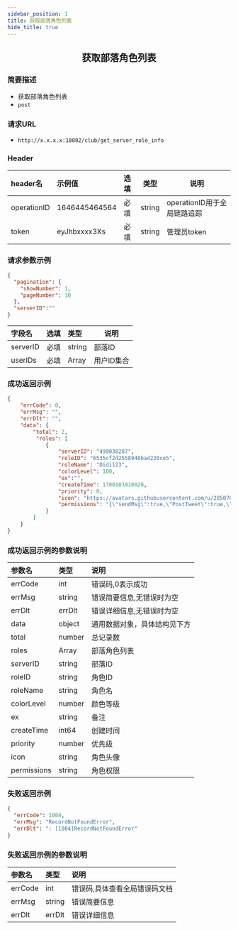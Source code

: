 ```yaml
---
sidebar_position: 1
title: 获取部落角色列表
hide_title: true
---
```


<center>

## 获取部落角色列表

</center>

### 简要描述
- 获取部落角色列表
- `post` 
### 请求URL
- `http://x.x.x.x:10002/club/get_server_role_info` 


### Header
|header名|示例值|选填|类型|说明|
|:----    |:-------    |:--- |---|------      |
|operationID|1646445464564|必填|string|operationID用于全局链路追踪|
|token|eyJhbxxxx3Xs|必填|string|管理员token|


### 请求参数示例


```json
{
  "pagination": {
    "showNumber": 1,
    "pageNumber": 10
  },
  "serverID":""
}

```
|字段名|选填|类型|说明|
|:----    |:-------    |:--- |---|
|serverID|必填|string|部落ID|
|userIDs|必填|Array|用户ID集合|

### 成功返回示例


```json
{
    "errCode": 0,
    "errMsg": "",
    "errDlt": "",
    "data": {
        "total": 2,
         "roles": [
            {
                "serverID": "499038287",
                "roleID": "6535cf2d2558948bad220ce5",
                "roleName": "Didi123",
                "colorLevel": 100,
                "ex":"",
                "createTime": 1700103910020,
                "priority": 0,
                "icon": "https://avatars.githubusercontent.com/u/28507035?s=200&v=4",
                "permissions": "{\"sendMsg\":true,\"PostTweet\":true,\"manageMsg\":true,\"TweetReply\":true,\"manageRole\":true,\"shareServer\":true,\"manageMember\":true,\"manageServer\":true,\"manageChannel\":true,\"manageCommunity\":true,\"ManageGroupCategory\":true}"
            }
        ]
    }
}
```
### 成功返回示例的参数说明


|参数名|类型|说明|
|:----    |:-------    |:--- |
|errCode|int|错误码,0表示成功|
|errMsg|string|错误简要信息,无错误时为空|
|errDlt|errDlt|错误详细信息,无错误时为空|
|data|object|通用数据对象，具体结构见下方|
|total|number|总记录数|
|roles|Array|部落角色列表|
|serverID|string|部落ID|
|roleID|string|角色ID|
|roleName|string|角色名|
|colorLevel|number|颜色等级|
|ex|string|备注|
|createTime|int64|创建时间|
|priority|number|优先级|
|icon|string|角色头像|
|permissions|string|角色权限|

### 失败返回示例


```json
{
  "errCode": 1004,
  "errMsg": "RecordNotFoundError",
  "errDlt": ": [1004]RecordNotFoundError"
}
```
### 失败返回示例的参数说明


|参数名|类型|说明|
|:----    |:-------    |:--- |
|errCode|int|错误码,具体查看全局错误码文档|
|errMsg|string|错误简要信息|
|errDlt|errDlt|错误详细信息|
